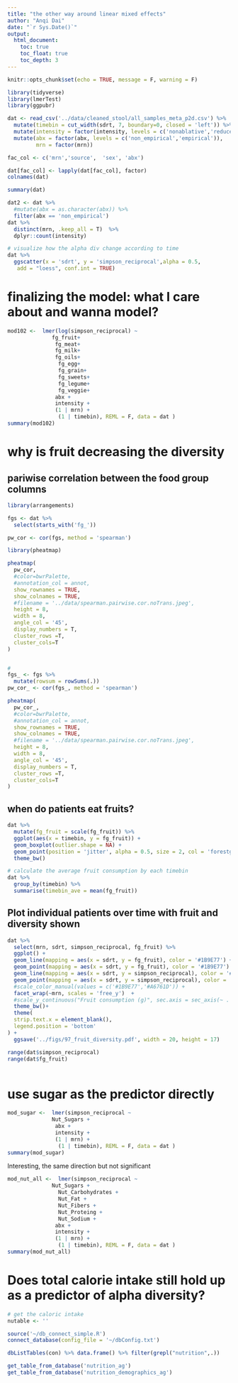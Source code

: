 ```yaml
---
title: "the other way around linear mixed effects"
author: "Anqi Dai"
date: "`r Sys.Date()`"
output:
  html_document:  
    toc: true
    toc_float: true 
    toc_depth: 3
---
```


```r
knitr::opts_chunk$set(echo = TRUE, message = F, warning = F)
```

```r
library(tidyverse)
library(lmerTest)
library(ggpubr)
```


```r
dat <- read_csv('../data/cleaned_stool/all_samples_meta_p2d.csv') %>% 
  mutate(timebin = cut_width(sdrt, 7, boundary=0, closed = 'left')) %>% 
  mutate(intensity = factor(intensity, levels = c('nonablative','reduced','ablative'))) %>% 
  mutate(abx = factor(abx, levels = c('non_empirical','empirical')),
         mrn = factor(mrn))

fac_col <- c('mrn','source',  'sex', 'abx')

dat[fac_col] <- lapply(dat[fac_col], factor)  
colnames(dat)

summary(dat)

dat2 <- dat %>% 
  #mutate(abx = as.character(abx)) %>% 
  filter(abx == 'non_empirical')
dat %>% 
  distinct(mrn, .keep_all = T)  %>% 
  dplyr::count(intensity)
```

```r
# visualize how the alpha div change according to time
dat %>% 
  ggscatter(x = 'sdrt', y = 'simpson_reciprocal',alpha = 0.5, 
   add = "loess", conf.int = TRUE) 
```



# finalizing the model: what I care about and wanna model?

```r
mod102 <-  lmer(log(simpson_reciprocal) ~ 
              fg_fruit+
               fg_meat+
               fg_milk+
               fg_oils+
                fg_egg+ 
                fg_grain+
                fg_sweets+
                fg_legume+
                fg_veggie+
               abx + 
               intensity + 
               (1 | mrn) +
                (1 | timebin), REML = F, data = dat )
summary(mod102)
```

# why is fruit decreasing the diversity 

## pariwise correlation between the food group columns

```r
library(arrangements)

fgs <- dat %>% 
  select(starts_with('fg_'))

pw_cor <- cor(fgs, method = 'spearman')

library(pheatmap)

pheatmap(
  pw_cor,
  #color=bwrPalette, 
  #annotation_col = annot,
  show_rownames = TRUE,
  show_colnames = TRUE,
  #filename = '../data/spearman.pairwise.cor.noTrans.jpeg',
  height = 8,
  width = 8,
  angle_col = '45',
  display_numbers = T,
  cluster_rows =T,
  cluster_cols=T
)


# 
fgs_ <- fgs %>% 
  mutate(rowsum = rowSums(.))
pw_cor_ <- cor(fgs_, method = 'spearman')

pheatmap(
  pw_cor_,
  #color=bwrPalette, 
  #annotation_col = annot,
  show_rownames = TRUE,
  show_colnames = TRUE,
  #filename = '../data/spearman.pairwise.cor.noTrans.jpeg',
  height = 8,
  width = 8,
  angle_col = '45',
  display_numbers = T,
  cluster_rows =T,
  cluster_cols=T
)
```


## when do patients eat fruits?

```r
dat %>% 
  mutate(fg_fruit = scale(fg_fruit)) %>% 
  ggplot(aes(x = timebin, y = fg_fruit)) +
  geom_boxplot(outlier.shape = NA) +
  geom_point(position = 'jitter', alpha = 0.5, size = 2, col = 'forestgreen') +
  theme_bw()
```

```r
# calculate the average fruit consumption by each timebin
dat %>% 
  group_by(timebin) %>% 
  summarise(timebin_ave = mean(fg_fruit))
```

## Plot individual patients over time with fruit and diversity shown



```r
dat %>% 
  select(mrn, sdrt, simpson_reciprocal, fg_fruit) %>% 
  ggplot() +
  geom_line(mapping = aes(x = sdrt, y = fg_fruit), color = '#1B9E77') +
  geom_point(mapping = aes(x = sdrt, y = fg_fruit), color = '#1B9E77') +
  geom_line(mapping = aes(x = sdrt, y = simpson_reciprocal), color = '#A6761D') +
  geom_point(mapping = aes(x = sdrt, y = simpson_reciprocal), color = '#A6761D') +
  #scale_color_manual(values = c('#1B9E77','#A6761D')) +
  facet_wrap(~mrn, scales = 'free_y')  +
  #scale_y_continuous("Fruit consumption (g)", sec.axis = sec_axis(~ . / 4, name = "simpson_reciprocal")) +
  theme_bw()+
  theme(
  strip.text.x = element_blank(),
  legend.position = 'bottom'
) +
  ggsave('../figs/97_fruit_diversity.pdf', width = 20, height = 17)

range(dat$simpson_reciprocal)
range(dat$fg_fruit)
 
```









 
# use sugar as the predictor directly 

```r
mod_sugar <-  lmer(simpson_reciprocal ~ 
              Nut_Sugars +
               abx + 
               intensity + 
               (1 | mrn) +
                (1 | timebin), REML = F, data = dat )
summary(mod_sugar)
```

Interesting, the same direction but not significant

```r
mod_nut_all <-  lmer(simpson_reciprocal ~ 
              Nut_Sugars + 
                Nut_Carbohydrates +
                Nut_Fat +
                Nut_Fibers +
                Nut_Proteing +
                Nut_Sodium +
               abx + 
               intensity + 
               (1 | mrn) +
                (1 | timebin), REML = F, data = dat )
summary(mod_nut_all)
```

# Does total calorie intake still hold up as a predictor of alpha diversity?

```r
# get the caloric intake 
nutable <- ''

source('~/db_connect_simple.R')
connect_database(config_file = '~/dbConfig.txt')

dbListTables(con) %>% data.frame() %>% filter(grepl("nutrition",.))

get_table_from_database('nutrition_ag')
get_table_from_database('nutrition_demographics_ag')
```

